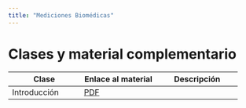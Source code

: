 ```yaml
---
title: "Mediciones Biomédicas"
---
```


# Clases y material complementario

| Clase   | Enlace al material | Descripción        |
|-----------------|------------------|-------------------|
| Introducción       | [PDF](../docs-mediciones/01-sistemas-medición.pdf) |      |